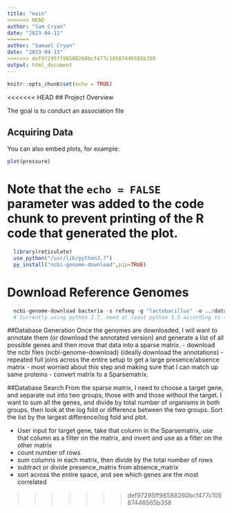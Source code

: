 ```yaml
---
title: "main"
<<<<<<< HEAD
author: "Sam Cryan"
date: "2023-04-11"
=======
author: "Samuel Cryan"
date: "2023-04-13"
>>>>>>> def97295ff98588260bcf477c10587446565b358
output: html_document
---
```


```r
knitr::opts_chunk$set(echo = TRUE)
```

<<<<<<< HEAD
## Project Overview

The goal is to conduct an association file

## Acquiring Data

You can also embed plots, for example:

```r
plot(pressure)
```

Note that the `echo = FALSE` parameter was added to the code chunk to prevent printing of the R code that generated the plot.
=======
``` r
  library(reticulate)
  use_python("/usr/lib/python3.7")
  py_install("ncbi-genome-download",pip=TRUE)
```

# Download Reference Genomes
``` python
  ncbi-genome-download bacteria -s refseq -g "lactobacillus" -o ../data/
  # Currently using python 2.7, need at least python 3.5 according to the notes
```

##Database Generation
Once the genomes are downloaded, I will want to annotate them (or download the annotated version) and generate a list of all possible genes and then move that data into a sparse matrix.
 - download the ncbi files (ncbi-genome-download) (ideally download the annotations)
 - repeated full joins across the entire setup to get a large presence/absence matrix
      - most worried about this step and making sure that I can match up same proteins
 - convert matrix to a Sparsematrix.


##Database Search
From the sparse matrix, I need to choose a target gene, and separate out into two groups, those with and those without the target. I want to sum all the genes, and divide by total number of organisms in both groups, then look at the log fold or difference between the two groups. Sort the list by the largest difference/log fold and plot.

 - User input for target gene, take that column in the Sparsematrix, use that column as a filter on the matrix, and invert and use as a filter on the other matrix
 - count number of rows
 - sum columns in each matrix, then divide by the total number of rows
 - subtract or divide presence_matrix from absence_matrix
 - sort across the entire space, and see which genes are the most correlated


>>>>>>> def97295ff98588260bcf477c10587446565b358
